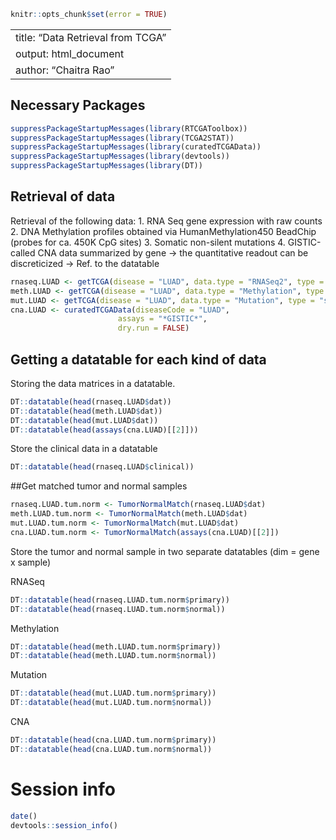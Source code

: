 
```r
knitr::opts_chunk$set(error = TRUE)
```

---
title: "Data Retrieval from TCGA"
output: html_document
author: "Chaitra Rao"
---

## Necessary Packages

```r
suppressPackageStartupMessages(library(RTCGAToolbox))
suppressPackageStartupMessages(library(TCGA2STAT))
suppressPackageStartupMessages(library(curatedTCGAData))
suppressPackageStartupMessages(library(devtools))
suppressPackageStartupMessages(library(DT))
```

## Retrieval of data

Retrieval of the following data:
1. RNA Seq gene expression with raw counts
2. DNA Methylation profiles obtained via HumanMethylation450 BeadChip (probes for ca. 450K CpG sites)
3. Somatic non-silent mutations
4. GISTIC-called CNA data summarized by gene -> the quantitative readout can be discreticized -> Ref. to the datatable


```r

rnaseq.LUAD <- getTCGA(disease = "LUAD", data.type = "RNASeq2", type = "count", clinical = TRUE)
meth.LUAD <- getTCGA(disease = "LUAD", data.type = "Methylation", type = "450K", clinical = TRUE)
mut.LUAD <- getTCGA(disease = "LUAD", data.type = "Mutation", type = "somatic")
cna.LUAD <- curatedTCGAData(diseaseCode = "LUAD",
                        assays = "*GISTIC*",
                        dry.run = FALSE)

```

## Getting a datatable for each kind of data

Storing the data matrices in a datatable.

```r
DT::datatable(head(rnaseq.LUAD$dat))
DT::datatable(head(meth.LUAD$dat))
DT::datatable(head(mut.LUAD$dat))
DT::datatable(head(assays(cna.LUAD)[[2]]))
```


Store the clinical data in a datatable

```r
DT::datatable(head(rnaseq.LUAD$clinical))
```


##Get matched tumor and normal samples

```r
rnaseq.LUAD.tum.norm <- TumorNormalMatch(rnaseq.LUAD$dat)
meth.LUAD.tum.norm <- TumorNormalMatch(meth.LUAD$dat)
mut.LUAD.tum.norm <- TumorNormalMatch(mut.LUAD$dat)
cna.LUAD.tum.norm <- TumorNormalMatch(assays(cna.LUAD)[[2]])

```


Store the tumor and normal sample in two separate datatables (dim = gene x sample)

RNASeq
```r
DT::datatable(head(rnaseq.LUAD.tum.norm$primary))
DT::datatable(head(rnaseq.LUAD.tum.norm$normal))

```

Methylation
```r
DT::datatable(head(meth.LUAD.tum.norm$primary))
DT::datatable(head(meth.LUAD.tum.norm$normal))

```

Mutation
```r
DT::datatable(head(mut.LUAD.tum.norm$primary))
DT::datatable(head(mut.LUAD.tum.norm$normal))

```

CNA
```r
DT::datatable(head(cna.LUAD.tum.norm$primary))
DT::datatable(head(cna.LUAD.tum.norm$normal))

```

# Session info

```r
date()
devtools::session_info()
```




